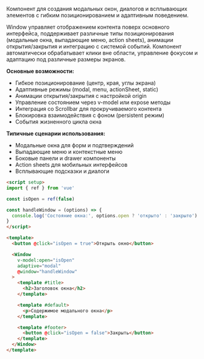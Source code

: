 Компонент для создания модальных окон, диалогов и всплывающих элементов с гибким позиционированием и адаптивным поведением.

Window управляет отображением контента поверх основного интерфейса, поддерживает различные типы позиционирования (модальные окна, выпадающие меню, action sheets), анимации открытия/закрытия и интеграцию с системой событий. Компонент автоматически обрабатывает клики вне области, управление фокусом и адаптацию под различные размеры экранов.

**Основные возможности:**

- Гибкое позиционирование (центр, края, углы экрана)
- Адаптивные режимы (modal, menu, actionSheet, static)
- Анимации открытия/закрытия с настройкой origin
- Управление состоянием через v-model или expose методы
- Интеграция со Scrollbar для прокручиваемого контента
- Блокировка взаимодействия с фоном (persistent режим)
- События жизненного цикла окна

**Типичные сценарии использования:**

- Модальные окна для форм и подтверждений
- Выпадающие меню и контекстные меню
- Боковые панели и drawer компоненты
- Action sheets для мобильных интерфейсов
- Всплывающие подсказки и диалоги

```html
<script setup>
import { ref } from 'vue'

const isOpen = ref(false)

const handleWindow = (options) => {
  console.log('Состояние окна:', options.open ? 'открыто' : 'закрыто')
}
</script>

<template>
  <button @click="isOpen = true">Открыть окно</button>

  <Window
    v-model:open="isOpen"
    adaptive="modal"
    @window="handleWindow"
  >
    <template #title>
      <h2>Заголовок окна</h2>
    </template>

    <template #default>
      <p>Содержимое модального окна</p>
    </template>

    <template #footer>
      <button @click="isOpen = false">Закрыть</button>
    </template>
  </Window>
</template>
```
